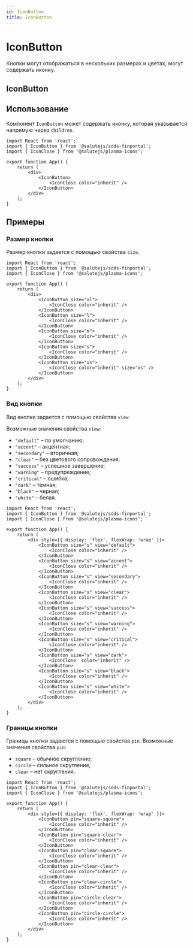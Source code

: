 ```yaml
---
id: IconButton
title: IconButton
---
```



# IconButton
Кнопки могут отображаться в нескольких размерах и цветах, могут содержать иконку.

## IconButton
<Description name="IconButton" />
<PropsTable name="IconButton" exclude={['css']} />

## Использование
Компонент `IconButton` может содержать иконку, которая указывается напрямую через `children`.

```tsx live
import React from 'react';
import { IconButton } from '@salutejs/sdds-finportal';
import { IconClose } from '@salutejs/plasma-icons';

export function App() {
    return (
        <div>
            <IconButton>
                <IconClose color="inherit" />
            </IconButton>
        </div>
    );
}
```

## Примеры

### Размер кнопки
Размер кнопки задается с помощью свойства `size`.

```tsx live
import React from 'react';
import { IconButton } from '@salutejs/sdds-finportal';
import { IconClose } from '@salutejs/plasma-icons';

export function App() {
    return (
        <div>
            <IconButton size="xl">
                <IconClose color="inherit" />
            </IconButton>
            <IconButton size="l">
                <IconClose color="inherit" />
            </IconButton>
            <IconButton size="m">
                <IconClose color="inherit" />
            </IconButton>
            <IconButton size="s">
                <IconClose color="inherit" />
            </IconButton>
            <IconButton size="xs">
                <IconClose color="inherit" size="xs" />
            </IconButton>
        </div>
    );
}
```

### Вид кнопки
Вид кнопки задается с помощью свойства `view`.

Возможные значения свойства `view`:
+ `"default"` – по умолчанию;
+ `"accent"` – акцентная;
+ `"secondary"` – вторичная;
+ `"clear"` – без цветового сопровождения.
+ `"success"` – успешное завершение;
+ `"warning"` – предупреждение;
+ `"critical"` – ошибка;
+ `"dark"` – темная;
+ `"black"` – черная;
+ `"white"` – белая.

```tsx live
import React from 'react';
import { IconButton } from '@salutejs/sdds-finportal';
import { IconClose } from '@salutejs/plasma-icons';

export function App() {
    return (
        <div style={{ display: 'flex', flexWrap: 'wrap' }}>
            <IconButton size="s" view="default">
                <IconClose color="inherit" />
            </IconButton>
            <IconButton size="s" view="accent">
                <IconClose color="inherit" />
            </IconButton>
            <IconButton size="s" view="secondary">
                <IconClose color="inherit" />
            </IconButton>
            <IconButton size="s" view="clear">
                <IconClose color="inherit" />
            </IconButton>
            <IconButton size="s" view="success">
                <IconClose color="inherit" />
            </IconButton>
            <IconButton size="s" view="warning">
                <IconClose color="inherit" />
            </IconButton>
            <IconButton size="s" view="critical">
                <IconClose color="inherit" />
            </IconButton>
            <IconButton size="s" view="dark">
                <IconClose  color="inherit" />
            </IconButton>
            <IconButton size="s" view="black">
                <IconClose color="inherit" />
            </IconButton>
            <IconButton size="s" view="white">
                <IconClose color="inherit" />
            </IconButton>
        </div>
    );
}
```

### Границы кнопки
Границы кнопки задаются с помощью свойства `pin`. Возможные значения свойства `pin`:
+ `square` – обычное скругление;
+ `circle` – сильное скругление;
+ `clear` – нет скругления.

```tsx live
import React from 'react';
import { IconButton } from '@salutejs/sdds-finportal';
import { IconClose } from '@salutejs/plasma-icons';

export function App() {
    return (
        <div style={{ display: 'flex', flexWrap: 'wrap' }}>
            <IconButton pin="square-square">
                <IconClose color="inherit" />
            </IconButton>
            <IconButton pin="square-clear">
                <IconClose color="inherit" />
            </IconButton>
            <IconButton pin="clear-square">
                <IconClose color="inherit" />
            </IconButton>
            <IconButton pin="clear-clear">
                <IconClose color="inherit" />
            </IconButton>
            <IconButton pin="clear-circle">
                <IconClose color="inherit" />
            </IconButton>
            <IconButton pin="circle-clear">
                <IconClose color="inherit" />
            </IconButton>
            <IconButton pin="circle-circle">
                <IconClose color="inherit" />
            </IconButton>
        </div>
    );
}
```
